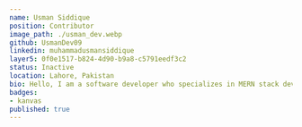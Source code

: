 ---
name: Usman Siddique
position: Contributor
image_path: ./usman_dev.webp
github: UsmanDev09 
linkedin: muhammadusmansiddique
layer5: 0f0e1517-b824-4d90-b9a8-c5791eedf3c2 
status: Inactive
location: Lahore, Pakistan
bio: Hello, I am a software developer who specializes in MERN stack development. I am passionate about technology and its impact on the world. My love of coding began during my student years, and I quickly became involved in the tech community, eager to learn and share my skills.Throughout my career, I have remained committed to working with the tech community, and I am particularly enthusiastic about open source software. As a result, I joined the Layer 5 community and continue to thrive here, collaborating with other developers and contributing to open source projects.
badges:
- kanvas
published: true
---
